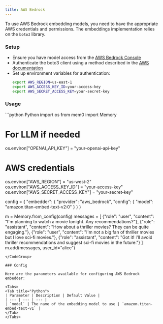 ```yaml
---
title: AWS Bedrock
---
```


To use AWS Bedrock embedding models, you need to have the appropriate AWS credentials and permissions. The embeddings implementation relies on the `boto3` library.

### Setup
- Ensure you have model access from the [AWS Bedrock Console](https://us-east-1.console.aws.amazon.com/bedrock/home?region=us-east-1#/modelaccess)
- Authenticate the boto3 client using a method described in the [AWS documentation](https://boto3.amazonaws.com/v1/documentation/api/latest/guide/credentials.html)
- Set up environment variables for authentication:
  ```bash
  export AWS_REGION=us-east-1
  export AWS_ACCESS_KEY_ID=your-access-key
  export AWS_SECRET_ACCESS_KEY=your-secret-key
  ```

### Usage

<CodeGroup>
```python Python
import os
from mem0 import Memory

# For LLM if needed
os.environ["OPENAI_API_KEY"] = "your-openai-api-key"

# AWS credentials
os.environ["AWS_REGION"] = "us-west-2"
os.environ["AWS_ACCESS_KEY_ID"] = "your-access-key"
os.environ["AWS_SECRET_ACCESS_KEY"] = "your-secret-key"

config = {
    "embedder": {
        "provider": "aws_bedrock",
        "config": {
            "model": "amazon.titan-embed-text-v2:0"
        }
    }
}

m = Memory.from_config(config)
messages = [
    {"role": "user", "content": "I'm planning to watch a movie tonight. Any recommendations?"},
    {"role": "assistant", "content": "How about a thriller movies? They can be quite engaging."},
    {"role": "user", "content": "I'm not a big fan of thriller movies but I love sci-fi movies."},
    {"role": "assistant", "content": "Got it! I'll avoid thriller recommendations and suggest sci-fi movies in the future."}
]
m.add(messages, user_id="alice")
```
</CodeGroup>

### Config

Here are the parameters available for configuring AWS Bedrock embedder:

<Tabs>
<Tab title="Python">
| Parameter | Description | Default Value |
| --- | --- | --- |
| `model` | The name of the embedding model to use | `amazon.titan-embed-text-v1` |
</Tab>
</Tabs>
